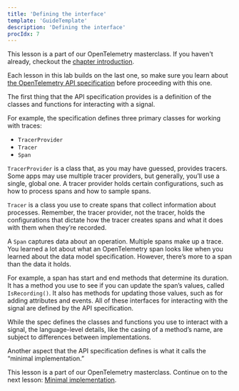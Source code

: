 ```yaml
---
title: 'Defining the interface'
template: 'GuideTemplate'
description: 'Defining the interface'
procIdx: 7
---
```


<Callout variant="course">

This lesson is a part of our OpenTelemetry masterclass. If you haven't already, checkout the [chapter introduction](/opentelemetry-masterclass/fundamentals).

Each lesson in this lab builds on the last one, so make sure you learn about [the OpenTelemetry API specification](/opentelemetry-masterclass/fundamentals/api) before proceeding with this one.

</Callout>

The first thing that the API specification provides is a definition of the classes and functions for interacting with a signal.

For example, the specification defines three primary classes for working with traces:

- `TracerProvider`
- `Tracer`
- `Span`

`TracerProvider` is a class that, as you may have guessed, provides tracers. Some apps may use multiple tracer providers, but generally, you’ll use a single, global one. A tracer provider holds certain configurations, such as how to process spans and how to sample spans.

`Tracer` is a class you use to create spans that collect information about processes. Remember, the tracer provider, not the tracer, holds the configurations that dictate how the tracer creates spans and what it does with them when they’re recorded.

A `Span` captures data about an operation. Multiple spans make up a trace. You learned a lot about what an OpenTelemetry span looks like when you learned about the data model specification. However, there’s more to a span than the data it holds.

For example, a span has start and end methods that determine its duration. It has a method you use to see if you can update the span’s values, called `IsRecording()`. It also has methods for updating those values, such as for adding attributes and events. All of these interfaces for interacting with the signal are defined by the API specification.

<Callout variant="tip" title="Language-level flexibility">

While the spec defines the classes and functions you use to interact with a signal, the language-level details, like the casing of a method’s name, are subject to differences between implementations.

</Callout>

Another aspect that the API specification defines is what it calls the “minimal implementation.”

<Callout variant="course">

This lesson is a part of our OpenTelemetry masterclass. Continue on to the next lesson: [Minimal implementation](/opentelemetry-masterclass/fundamentals/minimal-implementation).

</Callout>
